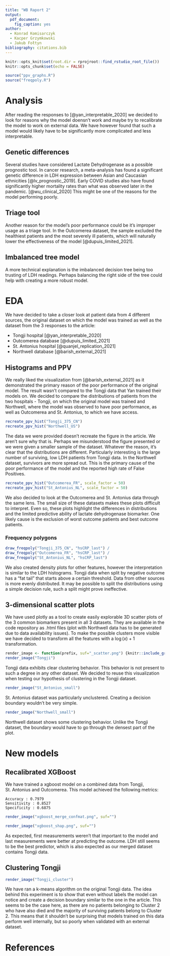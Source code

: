 ```yaml
---
title: "WB Raport 2"
output: 
  pdf_document:
    fig_caption: yes
author:
  - Konrad Komisarczyk
  - Kacper Grzymkowski
  - Jakub Fołtyn
bibliography: citations.bib
---
```


```r
knitr::opts_knit$set(root.dir = rprojroot::find_rstudio_root_file())
knitr::opts_chunk$set(echo = FALSE)
```

```r
source("ppv_graphs.R")
source("freqpoly.R")
```

# Analysis
After reading the responses to [@yan_interpretable_2020] we decided to look for reasons why the model doensn't work and maybe try to recalibrate the model to work on external data.
We have however found that such a model would likely have to be significantly more complicated and less interpretable.

## Genetic differences
Several studies have considered Lactate Dehydrogenase as a possible prognostic tool. 
In cancer research, a meta-analysis has found a significant genetic difference in LDH expression between Asian and Caucasian ethnicities  [@lv_prognostic_2019].
Early COVID studies also have found significantly higher mortality rates than what was observed later in the pandemic. [@wu_clinical_2020] 
This might be one of the reasons for the model performing poorly. 

## Triage tool
Another reason for the model's poor performance could be it's improper usage as a triage tool.
In the Outcomerea dataset, the sample excluded the healthiest patients and the most severely ill patients, which will naturally lower the effectiveness of the model [@dupuis_limited_2021]. 

## Imbalanced tree model
A more technical explanation is the imbalanced decision tree being too trusting of LDH readings.
Perhaps balancing the right side of the tree could help with creating a more robust model.

# EDA
We have decided to take a closer look at patient data from 4 different sources, the original dataset on which the model was trained as well as the dataset from the 3 responses to the article:

* Tongji hospital [@yan_interpretable_2020]
* Outcomerea database [@dupuis_limited_2021]
* St. Antonius hospital [@quanjel_replication_2021]
* Northwell database [@barish_external_2021]

## Histograms and PPV
We really liked the visualization from [@barish_external_2021] as it demonstrated the primary reason of the poor performance of the original model.
The result wasn't compared to the Tongji data that Yan trained their models on. 
We decided to compare the distributions of patients from the two hospitals - Tongji, on which the original model was trained and Northwell, where the model was observed to have poor performance, as well as Outcomerea and St. Antonius, to which we have access.

```r
recreate_ppv_hist("Tongji_375_CN")
recreate_ppv_hist("Northwell_US")

```

The data we were provided doesn't recreate the figure in the article.
We aren't sure why that is. Perhaps we misunderstood the figure presented or we were given a smaller sample of the dataset.
Whatever the reason, it's clear that the distributions are different. 
Particularly interesting is the large number of surviving, low LDH patients from Tongji data.
In the Northwell dataset, survivors are more spread out.
This is the primary cause of the poor performance of the model and the reported high rate of False Positives.

\newpage
```r
recreate_ppv_hist("Outcomerea_FR", scale_factor = 50)
recreate_ppv_hist("St_Antonius_NL", scale_factor = 50)

```
We also decided to look at the Outcomerea and St. Antonius data through the same lens.
The small size of these datasets makes these plots difficult to interpret.
Even so, these plots highlight the differences in distributions and the limited predictive ability of lactate dehydrogenase biomarker.
One likely cause is the exclusion of worst outcome patients and best outcome patients.


\newpage

### Frequency polygons 
```r
draw_freqpoly("Tongji_375_CN", "hsCRP_last") /
draw_freqpoly("Outcomerea_FR", "hsCRP_last") /
draw_freqpoly("St_Antonius_NL", "hsCRP_last") 

```
We also created density plots for other features, however the interpretation is similar to the LDH histograms.
Tongji data when split by negative outcome has a "fat tail" that starts above a certain threshold.
Data from other sources is more evenly distributed. 
It may be possible to split the distributions using a simple decision rule, such a split might prove ineffective.

\newpage

## 3-dimensional scatter plots
We have used plotly as a tool to create easily explorable 3D scatter plots of the 3 common biomarkers present in all 3 datasets. 
They are available in the code repository as .html files (plot with Northwell data has to be generated due to data availability issues). 
To make the possible clusters more visible we have decided to transform all the features with a $\log(x) + 1$ transformation.
```r
render_image <- function(prefix, suf="_scatter.png") {knitr::include_graphics(normalizePath(paste0("screenshots/", prefix, suf)))}
render_image("Tongji")
```
Tongji data exhibits clear clustering behavior. 
This behavior is not present to such a degree in any other dataset.
We decided to reuse this visualization when testing our hypothesis of clustering in the Tongji dataset.

```r
render_image("St_Antonius_small")
```
St. Antonius dataset was particularly unclustered.
Creating a decision boundary wouldn't be very simple.

```r
render_image("Northwell_small")
```
Northwell dataset shows some clustering behavior. 
Unlike the Tongji dataset, the boundary would have to go through the densest part of the plot.
\newpage

# New models

## Recalibrated XGBoost
We have trained a xgboost model on a combined data from Tongji, St. Antonius and Outcomerea.
This model achieved the following metrics:
```
Accuracy : 0.7979
Sensitivity : 0.8527          
Specificity : 0.6875 
```

```r
render_image("xgboost_merge_confmat.png", suf="")
```


```r
render_image("xgboost_shap.png", suf="")
```
As expected, first measurements weren't that important to the model and last measurements were better at predicting the outcome.
LDH still seems to be the best predictor, which is also expected as our merged dataset contains Tongji data.

## Clustering Tongji
```r
render_image("Tongji_cluster")
```
We have ran a k-means algorithm on the original Tongji data. 
The idea behind this experiment is to show that  even without labels the model can notice and create a decision boundary similar to the one in the article.
This seems to be the case here, as there are no patients belonging to Cluster 2 who have also died and the majority of surviving patients belong to Cluster 2.
This means that it shouldn't be surprising that models trained on this data perform well internally, but so poorly when validated with an external dataset.

# References
